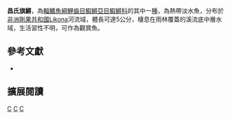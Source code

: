 {{Speciesbox 
| taxon = Aphyosemion chauchei
| status = DD
| status_system = IUCN3.1
| authority =  [[Huber|Huber]] & [[Scheel|Scheel]], 1981
| synonyms = *''Aphyosemion celiae celiae,Scheel, 1971''
*''Aphyosemion celiae winifredae,Radda & Scheel, 1975''
*''Aphyosemion winifredae,Radda & Scheel, 1975''
}}
'''昌氏旗鱂'''，為[[輻鰭魚綱|輻鰭魚綱]][[鯉齒目|鯉齒目]][[鰕鱂亞目|鰕鱂亞目]][[鰕鱂科|鰕鱂科]]的其中一[[種|種]]，為熱帶淡水魚，分布於[[非洲|非洲]][[剛果共和國|剛果共和國]]Likona河流域，體長可達5公分，棲息在雨林覆蓋的溪流底中層水域，生活習性不明，可作為觀賞魚。

== 參考文獻 ==
*{{FishBase_species|genus=Aphyosemion|species=chauchei|year=2014|month=7}}

== 擴展閱讀 ==
{{refbegin}}
{{wikispecies-inline|Aphyosemion chauchei|昌氏旗鱂}}
{{refend}}
{{Taxonbar|from=Q2880812}}

[[Category:IUCN红色名录数据缺乏物种|C]]
[[Category:觀賞魚|C]]
[[Category:旗鱂屬|C]]


{{魚類小作品}}